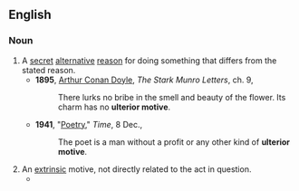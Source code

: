 ==English==

===Noun===
{{en-noun|sg=[[ulterior]] [[motive]]}}

# A [[secret]] [[alternative]] [[reason]] for doing something that differs from the stated reason.
#*'''1895''', [[w:Arthur_Conan_Doyle|Arthur Conan Doyle]], ''The Stark Munro Letters'', ch. 9,
#*:There lurks no bribe in the smell and beauty of the flower. Its charm has no '''ulterior motive'''.
#*'''1941''', "[http://www.time.com/time/magazine/article/0,9171,849702,00.html Poetry]," ''Time'', 8 Dec.,
#*:The poet is a man without a profit or any other kind of '''ulterior motive'''.
# An [[extrinsic]] motive, not directly related to the act in question.
#*{{quote-book
|year=2006
|author=Philip Sington
|title=Zoia's Gold
|url=http://books.google.com/books?id=wi8FI47X3DgC
|isbn=0743291107
|page=197
|passage="I have an '''ulterior motive''', of course. I want a progress report on the catalog. You've been so mysterious about the whole thing, people are starting to talk."}}
{{rfd|What's next, [[red hen]]?}}